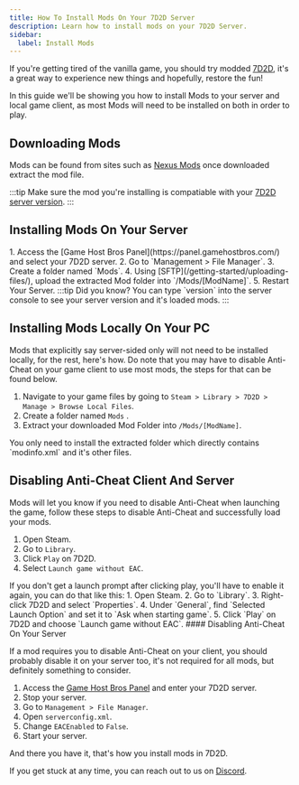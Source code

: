 ```yaml
---
title: How To Install Mods On Your 7D2D Server
description: Learn how to install mods on your 7D2D Server.
sidebar:
  label: Install Mods
---
```


If you're getting tired of the vanilla game, you should try modded [7D2D](https://www.gamehostbros.com/7-days-to-die-server-hosting/), it's a great way to experience new things and hopefully, restore the fun!

In this guide we'll be showing you how to install Mods to your server and local game client, as most Mods will need to be installed on both in order to play.

## Downloading Mods

Mods can be found from sites such as [Nexus Mods](https://www.nexusmods.com/7daystodie/mods/) once downloaded extract the mod file.

:::tip
Make sure the mod you're installing is compatiable with your [7D2D server version](/games/7-days-to-die/change-version/). 
:::

## Installing Mods On Your Server
<Steps>
1. Access the [Game Host Bros Panel](https://panel.gamehostbros.com/) and select your 7D2D server.
2. Go to `Management > File Manager`.
3. Create a folder named `Mods`.
4. Using [SFTP](/getting-started/uploading-files/), upload the extracted Mod folder into `/Mods/[ModName]`.
5. Restart Your Server.
</Steps>
:::tip
Did you know? You can type `version` into the server console to see your server version and it's loaded mods.
:::

## Installing Mods Locally On Your PC

Mods that explicitly say server-sided only will not need to be installed locally, for the rest, here's how. Do note that you may have to disable Anti-Cheat on your game client to use most mods, the steps for that can be found below.
<Steps>
1. Navigate to your game files by going to `Steam > Library > 7D2D > Manage > Browse Local Files`.
2. Create a folder named `Mods` .
3. Extract your downloaded Mod Folder into `/Mods/[ModName]`.
</Steps>
You only need to install the extracted folder which directly contains `modinfo.xml` and it's other files.

## Disabling Anti-Cheat Client And Server

Mods will let you know if you need to disable Anti-Cheat when launching the game, follow these steps to disable Anti-Cheat and successfully load your mods.
<Steps>
1. Open Steam.
2. Go to `Library`.
3. Click `Play` on 7D2D.
4. Select `Launch game without EAC`.
</Steps>
If you don't get a launch prompt after clicking play, you'll have to enable it again, you can do that like this:
<Steps>
1. Open Steam.
2. Go to `Library`.
3. Right-click 7D2D and select `Properties`.
4. Under `General`, find `Selected Launch Option` and set it to `Ask when starting game`.
5. Click `Play` on 7D2D and choose `Launch game without EAC`.
</Steps>
#### Disabling Anti-Cheat On Your Server

If a mod requires you to disable Anti-Cheat on your client, you should probably disable it on your server too, it's not required for all mods, but definitely something to consider.
<Steps>
1. Access the [Game Host Bros Panel](https://panel.gamehostbros.com/) and enter your 7D2D server.
2. Stop your server.
3. Go to `Management > File Manager`.
4. Open `serverconfig.xml`.
5. Change `EACEnabled` to `False`.
6. Start your server.
</Steps>
And there you have it, that's how you install mods in 7D2D.

If you get stuck at any time, you can reach out to us on [Discord](https://discord.gg/FN4XgbAwzr).
